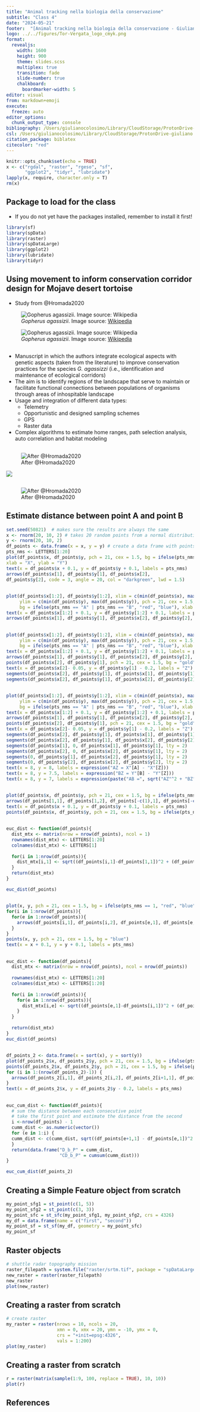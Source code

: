 ```yaml
---
title: "Animal tracking nella biologia della conservazione"
subtitle: "Class 4"
date: "2024-05-21"
footer:  "[Animal tracking nella biologia della conservazione - Giuliano Colosimo, PhD](https://giulianocolosimo.github.io/animal_tracking_23_24/)"
logo: ../../figures/Tor-Vergata_logo_cmyk.png
format: 
  revealjs:
    width: 1600
    height: 900
    theme: slides.scss
    multiplex: true
    transition: fade
    slide-number: true
    chalkboard: 
      boardmarker-width: 5
editor: visual
from: markdown+emoji
execute:
  freeze: auto
editor_options: 
  chunk_output_type: console
bibliography: /Users/giulianocolosimo/Library/CloudStorage/ProtonDrive-giuliano.colosimo@protonmail.com/manuscripts/literature/bibtex/comprehensive_database.bib
csl: /Users/giulianocolosimo/Library/CloudStorage/ProtonDrive-giuliano.colosimo@protonmail.com/manuscripts/literature/bibtex/apa_5th_edition.csl
citation_package: biblatex
citecolor: "red"
---
```


```r
knitr::opts_chunk$set(echo = TRUE)
x <- c("rgdal", "raster", "rgeso", "sf",
       "ggplot2", "tidyr", "lubridate")
lapply(x, require, character.only = T)
rm(x)

```


## Package to load for the class

- If you do not yet have the packages installed, remember to install it first!

```r

library(sf)
library(spData)
library(raster)
library(spDataLarge)
library(ggplot2)
library(lubridate)
library(tidyr)

```


## Using movement to inform conservation corridor design for Mojave desert tortoise

- Study from @Hromada2020

::: {layout-ncol=2}
![*Gopherus agassizii*. Image source: [Wikipedia](https://en.wikipedia.org/wiki/Desert_tortoise)](./des_tort_1.jpg)

![*Gopherus agassizii*. Image source: [Wikipedia](https://en.wikipedia.org/wiki/Desert_tortoise)](./des_tort_2.jpg)
:::

##

- Manuscript in which the authors integrate ecological aspects with genetic aspects (taken from the literature) to improve conservation practices for the species *G. agassizzi* (i.e., identification and maintenance of ecological corridors)
- The aim is to identify regions of the landscape that serve to maintain or facilitate functional connections between populations of organisms through areas of inhospitable landscape
- Usage and integration of different data types:
    - Telemetry
    - Opportunistic and designed sampling schemes
    - GPS
    - Raster data
- Complex algorithms to estimate home ranges, path selection analysis, auto correlation and habitat modeling

##

::: {layout-ncol=2}
![After @Hromada2020](./hromada_fig_1.png)

![](./hromada_fig_2.png)
:::

##

![After @Hromada2020](./hromada_fig_5.png)

## Estimate distance between point A and point B

```r
set.seed(50821)  # makes sure the results are always the same 
x <- rnorm(20, 10, 2) # takes 20 random points from a normal distribution with mean 10 and sd 2
y <- rnorm(20, 10, 2) 
df_points <- data.frame(x = x, y = y) # create a data frame with points coordinates
pts_nms <- LETTERS[1:20]
plot(df_points$x, df_points$y, pch = 21, cex = 1.5, bg = ifelse(pts_nms == "A" | pts_nms == "B", "red", "blue"),
xlab = "X", ylab = "Y")
text(x = df_points$x + 0.1, y = df_points$y + 0.1, labels = pts_nms)
arrows(df_points$x[1], df_points$y[1], df_points$x[2],
df_points$y[2], code = 3, angle = 20, col = "darkgreen", lwd = 1.5)
```

##

```r
plot(df_points$x[1:2], df_points$y[1:2], xlim = c(min(df_points$x), max(df_points$x)),
     ylim = c(min(df_points$y), max(df_points$y)), pch = 21, cex = 1.5,
     bg = ifelse(pts_nms == "A" | pts_nms == "B", "red", "blue"), xlab = "X", ylab = "Y")
text(x = df_points$x[1:2] + 0.1, y = df_points$y[1:2] + 0.1, labels = pts_nms[1:2])
arrows(df_points$x[1], df_points$y[1], df_points$x[2], df_points$y[2], code = 3, angle = 20, col = "darkgreen", lwd = 1.5)
```

## 

```r
plot(df_points$x[1:2], df_points$y[1:2], xlim = c(min(df_points$x), max(df_points$x)),
     ylim = c(min(df_points$y), max(df_points$y)), pch = 21, cex = 1.5,
     bg = ifelse(pts_nms == "A" | pts_nms == "B", "red", "blue"), xlab = "X", ylab = "Y")
text(x = df_points$x[1:2] + 0.1, y = df_points$y[1:2] + 0.1, labels = pts_nms[1:2])
arrows(df_points$x[1], df_points$y[1], df_points$x[2], df_points$y[2], code = 3, angle = 20, col = "darkgreen", lwd = 1.5)
points(df_points$x[2], df_points$y[1], pch = 21, cex = 1.5, bg = "gold")
text(x = df_points$x[2]- 0.05, y = df_points$y[1] - 0.2, labels = "Z")
segments(df_points$x[2], df_points$y[1], df_points$x[1], df_points$y[1])
segments(df_points$x[2], df_points$y[1], df_points$x[2], df_points$y[2])
```

##

```r
plot(df_points$x[1:2], df_points$y[1:2], xlim = c(min(df_points$x), max(df_points$x)),
     ylim = c(min(df_points$y), max(df_points$y)), pch = 21, cex = 1.5,
     bg = ifelse(pts_nms == "A" | pts_nms == "B", "red", "blue"), xlab = "X", ylab = "Y")
text(x = df_points$x[1:2] + 0.1, y = df_points$y[1:2] + 0.1, labels = pts_nms[1:2])
arrows(df_points$x[1], df_points$y[1], df_points$x[2], df_points$y[2], code = 3, angle = 20, col = "darkgreen", lwd = 1.5)
points(df_points$x[2], df_points$y[1], pch = 21, cex = 1.5, bg = "gold")
text(x = df_points$x[2]- 0.05, y = df_points$y[1] - 0.2, labels = "Z")
segments(df_points$x[2], df_points$y[1], df_points$x[1], df_points$y[1])
segments(df_points$x[2], df_points$y[1], df_points$x[2], df_points$y[2])
segments(df_points$x[1], 0, df_points$x[1], df_points$y[1], lty = 2)
segments(df_points$x[2], 0, df_points$x[2], df_points$y[1], lty = 2)
segments(0, df_points$y[1], df_points$x[2], df_points$y[1], lty = 2)
segments(0, df_points$y[2], df_points$x[2], df_points$y[2], lty = 2)
text(x = 8, y = 8, labels = expression("AZ = X"[A] - "X"[Z]))
text(x = 8, y = 7.5, labels = expression("BZ = Y"[B] - "Y"[Z]))
text(x = 8, y = 7, labels = expression(paste("AB =", sqrt("AZ"^2 + "BZ"^2), sep = "")))
```

##

```r
plot(df_points$x, df_points$y, pch = 21, cex = 1.5, bg = ifelse(pts_nms == "A", "red", "blue"), type = "n", xlab = "X", ylab = "Y")
arrows(df_points[1,1], df_points[1,2], df_points[-c(1),1], df_points[-c(1),2], code = 2, angle = 20, col = "darkgreen")
text(x = df_points$x + 0.1, y = df_points$y + 0.1, labels = pts_nms)
points(df_points$x, df_points$y, pch = 21, cex = 1.5, bg = ifelse(pts_nms == "A", "red", "blue"))
```


##

```r
euc_dist <- function(df_points){
  dist_mtx <- matrix(nrow = nrow(df_points), ncol = 1)
  rownames(dist_mtx) <- LETTERS[1:20]
  colnames(dist_mtx) <- LETTERS[1]
  
  for(i in 1:nrow(df_points)){
    dist_mtx[i,1] <- sqrt((df_points[i,1]-df_points[1,1])^2 + (df_points[i,2]-df_points[1,2])^2)
  }
  return(dist_mtx)
}

euc_dist(df_points)
```

##

```r
plot(x, y, pch = 21, cex = 1.5, bg = ifelse(pts_nms == 1, "red", "blue"), type = "n", xlab = "X", ylab = "Y")
for(i in 1:nrow(df_points)){
  for(e in 1:nrow(df_points)){
    arrows(df_points[i,1], df_points[i,2], df_points[e,1], df_points[e,2], code = 0, angle = 20, col = "darkgreen")
  }
}
points(x, y, pch = 21, cex = 1.5, bg = "blue")
text(x = x + 0.1, y = y + 0.1, labels = pts_nms)
```

##

```r
euc_dist <- function(df_points){
  dist_mtx <- matrix(nrow = nrow(df_points), ncol = nrow(df_points))
  
  rownames(dist_mtx) <- LETTERS[1:20]
  colnames(dist_mtx) <- LETTERS[1:20]
  
  for(i in 1:nrow(df_points)){
    for(e in 1:nrow(df_points)){
      dist_mtx[i,e] <- sqrt((df_points[e,1]-df_points[i,1])^2 + (df_points[e,2]-df_points[i,2])^2)
    }
  }
  
  return(dist_mtx)
}
euc_dist(df_points)
```

##

```r
df_points_2 <- data.frame(x = sort(x), y = sort(y))
plot(df_points_2$x, df_points_2$y, pch = 21, cex = 1.5, bg = ifelse(pts_nms == "A", "red", "blue"), type = "n", xlab = "X", ylab = "Y")
points(df_points_2$x, df_points_2$y, pch = 21, cex = 1.5, bg = ifelse(pts_nms == "A", "red", "blue"))
for (i in 1:(nrow(df_points_2)-1)) {
  arrows(df_points_2[i,1], df_points_2[i,2], df_points_2[i+1,1], df_points_2[i+1, 2], code = 2, angle = 20, col = "darkgreen")
}
text(x = df_points_2$x, y = df_points_2$y - 0.2, labels = pts_nms)
```

##

```r
euc_cum_dist <- function(df_points){
  # sum the distance between each consecutive point
  # take the first point and estimate the distance from the second
  i <-nrow(df_points) - 1
  cumm_dist <- as.numeric(vector())
  for (e in 1:i) {
  cumm_dist <- c(cumm_dist, sqrt((df_points[e+1,1] - df_points[e,1])^2 + (df_points[e+1,2] - df_points[e,2])^2))
  }
  return(data.frame("D_b_P" = cumm_dist,
                    "CD_b_P" = cumsum(cumm_dist)))
}

euc_cum_dist(df_points_2)
```

## Creating a Simple Feature object from scratch

```r
my_point_sfg1 = st_point(c(1, 5))
my_point_sfg2 = st_point(c(3, 3))
my_point_sfc = st_sfc(my_point_sfg1, my_point_sfg2, crs = 4326)
my_df = data.frame(name = c("first", "second"))
my_point_sf = st_sf(my_df, geometry = my_point_sfc)
my_point_sf
```

## Raster objects

```r
# shuttle radar topography mission 
raster_filepath = system.file("raster/srtm.tif", package = "spDataLarge")
new_raster = raster(raster_filepath)
new_raster
plot(new_raster)
```

## Creating a raster from scratch

```r
# create raster
my_raster = raster(nrows = 10, ncols = 20,
                   xmn = 0, xmx = 20, ymn = -10, ymx = 0,
                   crs = "+init=epsg:4326",
                   vals = 1:200)
plot(my_raster)
```


## Creating a raster from scratch

```r
r = raster(matrix(sample(1:9, 100, replace = TRUE), 10, 10))
plot(r)
```


## References